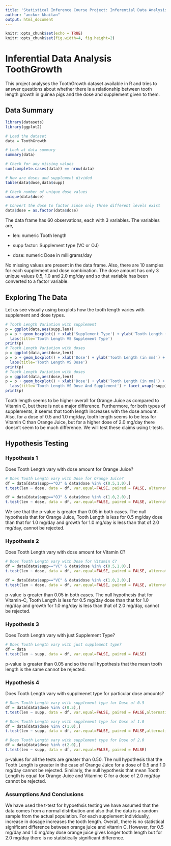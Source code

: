 ---
title: 'Statistical Inference Course Project: Inferential Data Analysis'
author: "anckur khaitan"
output: html_document
---
  
  ```{r setup, include=FALSE}
knitr::opts_chunk$set(echo = TRUE)
knitr::opts_chunk$set(fig.width=4, fig.height=2) 
```

# Inferential Data Analysis ToothGrowth
This project analyses the ToothGrowth dataset available in R and tries to answer questions about whether there is a relationship between tooth length growth in guinea pigs and the dose and supplement given to them.

## Data Summary

```{r}
library(datasets)
library(ggplot2)

# Load the dataset
data = ToothGrowth

# Look at data summary
summary(data)

# Check for any missing values
sum(complete.cases(data)) == nrow(data)

# How are doses and supplement divided
table(data$dose,data$supp)

# Check number of unique dose values
unique(data$dose)

# Convert the dose to factor since only three different levels exist
data$dose = as.factor(data$dose)

```

The data frame has 60 observations, each with 3 variables. The variables are,

- len: numeric Tooth length

- supp factor: Supplement type (VC or OJ)

- dose: numeric Dose in milligrams/day

No missing values are present in the data frame. Also, there are 10 samples for each supplement and dose combination. The dose amount has only 3 unique values 0.5, 1.0 and 2.0 mg/day and so that variable has been converted to a factor variable.

## Exploring The Data
Let us see visually using boxplots how the tooth length varies with supplement and dose types.

```{r}

# Tooth Length Variation with supplement
p = ggplot(data,aes(supp,len))
p = p + geom_boxplot() + xlab('Supplement Type') + ylab('Tooth Length (in mm)') + 
  labs(title='Tooth Length VS Supplement Type')
print(p)
# Tooth Length Variation with doses
p = ggplot(data,aes(dose,len))
p = p + geom_boxplot() + xlab('Dose') + ylab('Tooth Length (in mm)') + 
  labs(title='Tooth Length VS Dose')
print(p)
# Tooth Length Variation with doses
p = ggplot(data,aes(dose,len))
p = p + geom_boxplot() + xlab('Dose') + ylab('Tooth Length (in mm)') + 
  labs(title='Tooth Length VS Dose And Supplement') + facet_wrap(~supp)
print(p)
```

Tooth length seems to be higher overall for Orange Juice as compared to Vitamin C, but there is not a major difference. Furthermore, for both types of supplements, it seems that tooth length increases with the dose amount. Also, for a dose of 0.5 and 1.0 mg/day, tooth length seems to be less for Vitamin C than Orange Juice, but for a higher dose of 2.0 mg/day there doesn't seem to be much difference. We will test these claims using t-tests.

## Hypothesis Testing

### Hypothesis 1
Does Tooth Length vary with dose amount for Orange Juice?

```{r}
# Does Tooth Length vary with Dose for Orange Juice?  
df = data[data$supp=="OJ" & data$dose %in% c(0.5,1.0),]
t.test(len ~ dose, data = df, var.equal=FALSE, paired = FALSE, alternative="greater")

df = data[data$supp=="OJ" & data$dose %in% c(1.0,2.0),]
t.test(len ~ dose, data = df, var.equal=FALSE, paired = FALSE, alternative="greater")
```

We see that the p-value is greater than 0.05 in both cases. The null hypothesis that for Orange Juice, Tooth Length is less for 0.5 mg/day dose than that for 1.0 mg/day and growth for 1.0 mg/day is less than that of 2.0 mg/day, cannot be rejected. 

### Hypothesis 2
Does Tooth Length vary with dose amount for Vitamin C?
```{r}

# Does Tooth Length vary with Dose for Vitamin C?  
df = data[data$supp=="VC" & data$dose %in% c(0.5,1.0),]
t.test(len ~ dose, data = df, var.equal=FALSE, paired = FALSE, alternative="greater")

df = data[data$supp=="VC" & data$dose %in% c(1.0,2.0),]
t.test(len ~ dose, data = df, var.equal=FALSE, paired = FALSE, alternative="greater")

```
p-value is greater than 0.05 in both cases. The null hypothesis that for Vitamin-C, Tooth Length is less for 0.5 mg/day dose than that for 1.0 mg/day and growth for 1.0 mg/day is less than that of 2.0 mg/day, cannot be rejected. 

### Hypothesis 3
Does Tooth Length vary with just Supplement Type?
```{r}
# Does Tooth Length vary with just supplement type?
df = data
t.test(len ~ supp, data = df, var.equal=FALSE, paired = FALSE)

```
p-value is greater than 0.05 and so the null hypothesis that the mean tooth length is the same cannot be rejected.

### Hypothesis 4
Does Tooth Length vary with supplmenet type for particular dose amounts?
```{r}
# Does Tooth Length vary with supplement type for Dose of 0.5
df = data[data$dose %in% c(0.5),]
t.test(len ~ supp, data = df, var.equal=FALSE, paired = FALSE,alternative="less")

# Does Tooth Length vary with supplement type for Dose of 1.0
df = data[data$dose %in% c(1.0),]
t.test(len ~ supp, data = df, var.equal=FALSE, paired = FALSE,alternative="less")

# Does Tooth Length vary with supplement type for Dose of 2.0
df = data[data$dose %in% c(2.0),]
t.test(len ~ supp, data = df, var.equal=FALSE, paired = FALSE)

```

p-values for all the tests are greater than 0.50. The null hypothesis that the Tooth Length is greater in the case of Orange Juice for a dose of 0.5 and 1.0 mg/day cannot be rejected. Similarly, the null hypothesis that mean Tooth Length is equal for Orange Juice and Vitaminc C for a dose of 2.0 mg/day cannot be rejected.


### Assumptions And Conclusions
We have used the t-test for hypoethsis testing we have assumed that the data comes from a normal distribution and also that the data is a random sample from the actual population.
For each supplement individually, increase in dosage increases the tooth length. Overall, there is no statistical significant difference between orange juice and vitamin C. However, for 0.5 mg/day and 1.0 mg/day dose orange juice gives longer tooth length but for 2.0 mg/day there is no statistically significant difference.